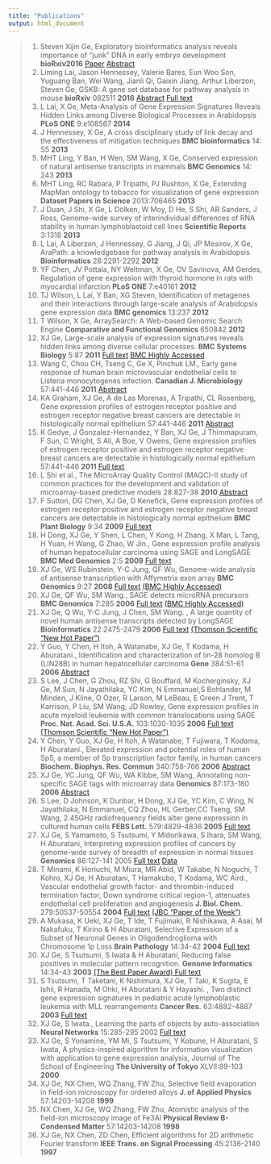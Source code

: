 ```yaml
---
title: "Publications"
output: html_document
---
```




> 1. Steven Xijin Ge, Exploratory bioinformatics analysis reveals importance of “junk” DNA in early embryo development  **bioRxiv2016** [Paper](http://biorxiv.org/content/biorxiv/early/2016/10/09/079921.full.pdf) [Abstract](http://biorxiv.org/content/early/2016/10/09/079921)
> 2. Liming Lai, Jason Hennessey, Valerie Bares, Eun Woo Son, Yuguang Ban, Wei Wang, Jianli Qi, Gaixin Jiang, Arthur Liberzon, Steven Ge, GSKB: A gene set database for pathway analysis in mouse  **bioRxiv** 082511 **2016** [Abstract](http://dx.doi.org/10.1101/082511) [Full text](http://biorxiv.org/content/biorxiv/early/2016/10/24/082511.full.pdf)
> 3. L Lai, X Ge, Meta-Analysis of Gene Expression Signatures Reveals Hidden Links among Diverse Biological Processes in Arabidopsis  **PLoS ONE**  9:e108567 **2014**
> 4. J Hennessey, X Ge, A cross disciplinary study of link decay and the effectiveness of mitigation techniques  **BMC bioinformatics** 14: S5 **2013**
> 5. MHT Ling, Y Ban, H Wen, SM Wang, X Ge, Conserved expression of natural antisense transcripts in mammals  **BMC Genomics** 14: 243 **2013**
> 6. MHT Ling, RC Rabara, P Tripathi, PJ Rushton, X Ge, Extending MapMan ontology to tobacco for visualization of gene expression  **Dataset Papers in Science** 2013:706465 **2013**
> 7. J Duan, J Shi, X Ge, L Dölken, W Moy, D He, S Shi, AR Sanders, J Ross, Genome-wide survey of interindividual differences of RNA stability in human lymphoblastoid cell lines  **Scientific Reports** 3:1318 **2013**
> 8. L Lai, A Liberzon, J Hennessey, G Jiang, J Qi, JP Mesirov, X Ge, AraPath: a knowledgebase for pathway analysis in Arabidopsis  **Bioinformatics** 28:2291-2292 **2012**
> 9. YF Chen, JV Pottala, NY Weltman, X Ge, OV Savinova, AM Gerdes, Regulation of gene expression with thyroid hormone in rats with myocardial infarction  **PLoS ONE** 7:e40161 **2012**
> 10. TJ Wilson, L Lai, Y Ban, XG Steven, Identification of metagenes and their interactions through large-scale analysis of Arabidopsis gene expression data  **BMC genomics** 13:237 **2012**
> 11. T Wilson, X Ge, ArraySearch: A Web-based Genomic Search Engine  **Comparative and Functional Genomics** 650842 **2012**
> 12.  XJ Ge, Large-scale analysis of expression signatures reveals hidden links among diverse cellular processes.  **BMC Systems Biology** 5:87 **2011** [Full text](https://firebasestorage.googleapis.com/v0/b/firebase-bcloud.appspot.com/o/Papers%2Flarge-scale.pdf?alt=media&token=16512d6c-623a-4d02-a68b-32c256b9838f) [BMC Highly Accessed](http://bmcsystbiol.biomedcentral.com/articles/10.1186/1752-0509-5-87)
> 13. Wang C, Chou CH, Tseng C, Ge X, Pinchuk LM., Early gene response of human brain microvascular endothelial cells to Listeria monocytogenes infection.  **Canadian J. Microbiology** 57:441-446 **2011** [Abstract](http://www.nrcresearchpress.com/doi/abs/10.1139/w11-018#.V9GprpMrKZM)
> 14. KA Graham, XJ Ge, A de Las Morenas, A Tripathi, CL Rosenberg, Gene expression profiles of estrogen receptor positive and estrogen receptor negative breast cancers are detectable in histologically normal epithelium  57:441-446 **2011** [Abstract](http://clincancerres.aacrjournals.org/content/early/2011/01/07/1078-0432.CCR-10-1369.abstract)
> 15. K Gedye, J Gonzalez-Hernandez, Y Ban, XJ Ge, J Thimmapuram, F Sun, C Wright, S Ali, A Boe, V Owens, Gene expression profiles of estrogen receptor positive and estrogen receptor negative breast cancers are detectable in histologically normal epithelium  57:441-446 **2011** [Full text](https://firebasestorage.googleapis.com/v0/b/firebase-bcloud.appspot.com/o/Papers%2Fprairie_cord_grass.pdf?alt=media&token=413f5a31-4a95-4d0c-94c0-98d59c2ef246)
> 16. L Shi et al., The MicroArray Quality Control (MAQC)-II study of common practices for the development and validation of microarray-based predictive models  28:827-38 **2010** [Abstract](http://europepmc.org/abstract/MED/20676074)
> 17. F Sutton, DG Chen, XJ Ge, D Kenefick, Gene expression profiles of estrogen receptor positive and estrogen receptor negative breast cancers are detectable in histologically normal epithelium  **BMC Plant Biology** 9:34 **2009** [Full text](https://firebasestorage.googleapis.com/v0/b/firebase-bcloud.appspot.com/o/Papers%2Fcbf_genes.pdf?alt=media&token=7e2cd48c-01c6-46b3-a54c-39d09f50fd70)
> 18. H Dong, XJ Ge, Y Shen, L Chen, Y Kong, H Zhang, X Man, L Tang, H Yuan, H Wang, G Zhao, W Jin., Gene expression profile analysis of human hepatocellular carcinoma using SAGE and LongSAGE  **BMC Med Genomics** 2:5 **2009** [Full text](https://firebasestorage.googleapis.com/v0/b/firebase-bcloud.appspot.com/o/Papers%2Fgene_exp_sage.pdf?alt=media&token=b386fca0-603c-457e-bcbb-0a4d0f684b02)
> 19. XJ Ge, WS Rubinstein, Y-C Jung, QF Wu, Genome-wide analysis of antisense transcription with Affymetrix exon array **BMC Genomics** 9:27 **2008** [Full text](https://firebasestorage.googleapis.com/v0/b/firebase-bcloud.appspot.com/o/Papers%2Fantisense_affymetrix.pdf?alt=media&token=8026ce42-7bf2-41d2-ac9c-175094715c5e) [(BMC Highly Accessed)](http://bmcgenomics.biomedcentral.com/articles/10.1186/1471-2164-9-27)
> 20. XJ Ge, QF Wu, SM Wang., SAGE detects microRNA precursors **BMC Genomics** 7:285 **2006** [Full text](https://firebasestorage.googleapis.com/v0/b/firebase-bcloud.appspot.com/o/Papers%2Fsage_mirna.pdf?alt=media&token=41def4dc-a67f-4761-bdd5-fe1dac14d791) [(BMC Highly Accessed)](http://bmcgenomics.biomedcentral.com/articles/10.1186/1471-2164-7-285)
> 21. XJ Ge, Q Wu, Y-C Jung, J Chen, SM Wang.  , A large quantity of novel human antisense transcripts detected by LongSAGE  **Bioinformatics** 22:2475-2479 **2006** [Full text](https://firebasestorage.googleapis.com/v0/b/firebase-bcloud.appspot.com/o/Papers%2Fnovel_human.pdf?alt=media&token=9c7f9e43-5f00-419e-a965-49473ed9e1b8) [(Thomson Scientific “New Hot Paper”)](http://www.esi-topics.com/nhp/2008/january-08-Wang_Ge.html)
> 22. Y Guo, Y Chen, H Itoh, A Watanabe, XJ Ge, T Kodama, H Aburatani., Identification and characterization of lin-28 homolog B (LIN28B) in human hepatocellular carcinoma  **Gene** 384:51-61 **2006** [Abstract](http://www.sciencedirect.com/science/article/pii/S0378111906004446)
> 23. S Lee, J Chen, G Zhou, RZ Shi, G Bouffard, M Kocherginsky, XJ Ge, M Sun, N Jayathilaka, YC Kim, N Emmanuel,S Bohlander, M Minden, J Kline, O Ozer, R Larson, M LeBeau, E Green J Trent, T Karrison, P Liu, SM Wang, JD Rowley, Gene expression profiles in acute myeloid leukemia with common translocations using SAGE  **Proc. Nat. Acad. Sci. U.S.A.** 103:1030-1035 **2006** [Full text](https://firebasestorage.googleapis.com/v0/b/firebase-bcloud.appspot.com/o/Papers%2Fmyeloid_leuk.pdf?alt=media&token=30d858b3-3175-4908-93c9-c16525cabc7f) [(Thomson Scientific “New Hot Paper”)](http://www.esi-topics.com/nhp/2008/january-08-Wang_Ge.html)
> 24. Y Chen, Y Guo, XJ Ge, H Itoh, A Watanabe, T Fujiwara, T Kodama, H Aburatani., Elevated expression and potential roles of human Sp5, a member of Sp transcription factor family, in human cancers  **Biochem. Biophys. Res. Commun** 340:758-766 **2006** [Abstract](http://www.sciencedirect.com/science/article/pii/S0006291X05027658)
> 25. XJ Ge, YC Jung, QF Wu, WA Kibbe, SM Wang, Annotating non-specific SAGE tags with microarray data  **Genomics** 87:173-180 **2006** [Abstract](http://www.sciencedirect.com/science/article/pii/S0888754305002454)
> 26. S Lee, D Johnson, K Dunbar, H Dong, XJ Ge, YC Kim, C Wing, N Jayathilaka, N Emmanuel, CQ Zhou, HL Gerber,CC Tseng, SM Wang, 2.45GHz radiofrequency fields alter gene expression in cultured human cells  **FEBS Lett.** 579:4829-4836 **2005** [Full text](https://firebasestorage.googleapis.com/v0/b/firebase-bcloud.appspot.com/o/Papers%2Fradiofrequency.pdf?alt=media&token=43eb2ef1-76e6-4dd8-8bfd-07288c9fd8b8)
> 27. XJ Ge, S Yamamoto, S Tsutsumi, Y Midorikawa, S Ihara, SM Wang, H Aburatani, Interpreting expression profiles of cancers by genome-wide survey of breadth of expression in normal tissues  **Genomics** 86:127-141 2005 [Full text](https://firebasestorage.googleapis.com/v0/b/firebase-bcloud.appspot.com/o/Papers%2Fexp_profiles_cancers.pdf?alt=media&token=728b1e43-a8c3-49c7-ae9d-1cdd3a51dd02) [Data](file:///Users/kruny1001/Desktop/www/www/index/papers/data/data2.html)
> 28. T Minami, K Horiuchi, M Miura, MR Abid, W Takabe, N Noguchi, T Kohro, XJ Ge, H Aburatani, T Hamakubo, T Kodama, WC Aird., Vascular endothelial growth factor- and thrombin-induced termination factor, Down syndrome critical region-1, attenuates endothelial cell proliferation and angiogenesis  **J. Biol. Chem.** 279:50537-50554 **2004** [Full text](https://firebasestorage.googleapis.com/v0/b/firebase-bcloud.appspot.com/o/Papers%2Fvascular_endo.pdf?alt=media&token=a6a2c300-99b4-4796-b20a-ba1e2dca045d) [(JBC “Paper of the Week”)](http://www.jbc.org/content/279/48/e99925.full#FN1)
> 29. A Mukasa, K Ueki, XJ Ge, T Ide, T Fujimaki, R Nishikawa, A Asai, M Nakafuku, T Kirino & H Aburatani, Selective Expression of a Subset of Neuronal Genes in Oligodendroglioma with Chromosome 1p Loss  **Brain Pathology** 14:34-42 **2004** [Full text](https://firebasestorage.googleapis.com/v0/b/firebase-bcloud.appspot.com/o/Papers%2Foligodendroglioma.pdf?alt=media&token=07a41722-1b10-4e29-9e6a-1881b19969af)
> 30. XJ Ge, S Tsutsumi, S Iwata & H Aburatani, Reducing false positives in molecular pattern recognition.  **Genome Informatics** 14:34-43 **2003** [(The Best Paper Award) Full text](https://firebasestorage.googleapis.com/v0/b/firebase-bcloud.appspot.com/o/Papers%2Ffalse_positives.pdf?alt=media&token=6567e31b-47d8-4ec1-b1a8-05a287ba7bb0)
> 31. S Tsutsumi, T Taketani, K Nishimura, XJ Ge, T Taki, K Sugita, E Ishii, R Hanada, M Ohki, H Aburatani & Y Hayashi.  , Two distinct gene expression signatures in pediatric acute lymphoblastic leukemia with MLL rearrangements  **Cancer Res.** 63:4882-4887 **2003** [Full text](https://firebasestorage.googleapis.com/v0/b/firebase-bcloud.appspot.com/o/Papers%2Flymphoblastic_leuk.pdf?alt=media&token=87b08b5a-5c4b-451a-87e8-10a1e004ffb2)
> 32. XJ Ge, S Iwata., Learning the parts of objects by auto-association  **Neural Networks** 15:285-295 2002 [Full text](https://firebasestorage.googleapis.com/v0/b/firebase-bcloud.appspot.com/o/Papers%2Fauto-association.pdf?alt=media&token=b492e02a-bd29-48b5-a87f-4bf953ea7ab2)
> 33. XJ Ge, S Yonamine, YM Mi, S Tsutsumi, Y Kobune, H Aburatani, S Iwata, A physics-inspired algorithm for information visualization with application to gene expression analysis, Journal of The School of Engineering  **The University of Tokyo** XLVII:89-103 **2000**
> 34. XJ Ge, NX Chen, WQ Zhang, FW Zhu, Selective field evaporation in field-ion microscopy for ordered alloys  **J. of Applied Physics** 57:14203-14208 **1999**
> 35. NX Chen, XJ Ge, WQ Zhang, FW Zhu, Atomistic analysis of the field-ion microscopy image of Fe3Al  **Physical Review B-Condensed Matter** 57:14203-14208 **1998**
> 36. XJ Ge, NX Chen, ZD Chen, Efficient algorithms for 2D arithmetic Fourier transform  **IEEE Trans. on Signal Processing** 45:2136-2140 **1997**


